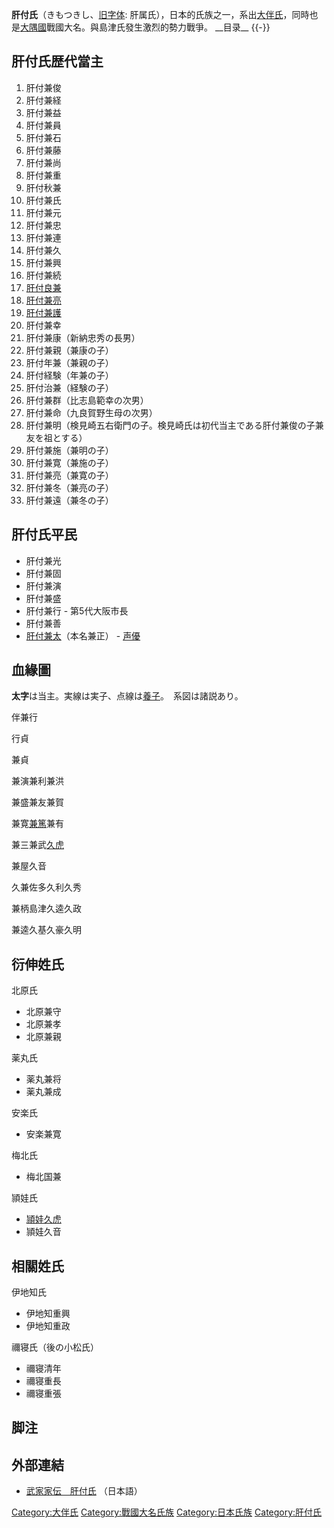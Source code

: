 {{roughtranslation|time=2016-10-24T21:17:34+00:00}}
'''肝付氏'''（きもつきし、[[字形|旧字体]]<span>: </span><span lang="ja-hant">肝属氏</span>），日本的氏族之一，系出[[大伴氏|大伴氏]]，同時也是[[大隅國|大隅國]]戰國大名。與島津氏發生激烈的勢力戰爭。
__目录__
{{-}}

== 肝付氏歴代當主 ==
# 肝付兼俊
# 肝付兼経
# 肝付兼益
# 肝付兼員
# 肝付兼石
# 肝付兼藤
# 肝付兼尚
# 肝付兼重
# 肝付秋兼
# 肝付兼氏
# 肝付兼元
# 肝付兼忠
# 肝付兼連
# 肝付兼久
# 肝付兼興
# 肝付兼続
# [[肝付良兼|肝付良兼]]
# [[肝付兼亮|肝付兼亮]]
# [[肝付兼護|肝付兼護]]
# 肝付兼幸
# 肝付兼康（新納忠秀の長男）
# 肝付兼親（兼康の子）
# 肝付年兼（兼親の子）
# 肝付経験（年兼の子）
# 肝付治兼（経験の子）
# 肝付兼群（比志島範幸の次男）
# 肝付兼命（九良賀野生母の次男）
# 肝付兼明（検見崎五右衛門の子。検見崎氏は初代当主である肝付兼俊の子兼友を祖とする）
# 肝付兼施（兼明の子）
# 肝付兼寛（兼施の子）
# 肝付兼亮（兼寛の子）
# 肝付兼冬（兼亮の子）
# 肝付兼遠（兼冬の子）

== 肝付氏平民 ==
* 肝付兼光
* 肝付兼固
* 肝付兼演
* 肝付兼盛
* 肝付兼行 - 第5代大阪市長
* 肝付兼善
* [[肝付兼太|肝付兼太]]（本名兼正） - [[聲優|声優]]

== 血緣圖 ==
<div class="NavFrame" style="clear: both; border: 0px none;">

<div class="NavContent" style="text-align: left;">
; '''太字'''は当主。実線は実子、点線は[[收養|養子]]。　系図は諸説あり。

{{Familytree||||01|||||||||||||||||||||border=0|01=[[伴兼行|伴兼行]]}}伴兼行

{{Familytree||||01||border=0|01=[[伴行貞|行貞]]}}行貞

{{Familytree||||01||border=0|01=[[伴兼貞|兼貞]]}}兼貞

{{Familytree||||01|||||||02|03|04|05|border=0|01=[肝付氏] <br/>'''[[肝付兼俊|肝付兼俊]]'''<sup>1</sup>|02=[萩原氏] <br/>萩原兼任|03=[安楽氏] <br/>安楽俊貞|04=[梅北氏] <br/>梅北兼高|05=[和泉氏] <br/>和泉行貞}}

{{Familytree|01|02||||03|04|05|06|07|border=0|01='''[[肝付兼経|兼経]]'''<sup>2</sup>|02=[北原氏] <br/>北原兼綱|03=[検見埼氏] <br/>検見埼兼久|04=兼久|05=俊清|06=昌兼|07=兼清}}

{{Familytree|01|02|03|04|05|||||||06|border=0|01='''[[肝付兼益|兼益]]'''<sup>3</sup>|02=兼持|03=兼晴|04=兼種|05=兼広|06=兼信}}

{{Familytree|01|02|||||||03|||||||04|border=0|01='''[[肝付兼員|兼員]]'''<sup>4</sup>|02=兼延|03=兼賢|04=兼元}}

{{Familytree|01|||||||02|03|04|05|06|border=0|01='''[[肝付兼石|兼石]]'''<sup>5</sup>|02=[岸良氏] <br/>岸良兼光|03=[野崎氏] <br/>野崎兼広|04=[津曲氏] <br/>津曲兼行|05=[河南氏] <br/>河南兼秀|06=空阿}}

{{Familytree|01|02|03|04|05||||06|border=0|01='''[[肝付兼藤|兼藤]]'''<sup>6</sup>|02=[三俣氏] <br/>三俣兼市|03=[鹿屋氏] <br/>鹿屋宗兼|04=金阿|05=兼村|06=兼貞}}

{{Familytree|01|02|03||||04|border=0|01='''[[肝付兼尚|兼尚]]'''<sup>7</sup>|02='''[[肝付兼重|兼重]]'''<sup>8</sup>|03=兼経|04=兼義}}

{{Familytree||||01|border=0|01='''[[肝付秋兼|秋兼]]'''<sup>9</sup>}}

{{Familytree||||01|02|border=0|01='''[[肝付兼氏|兼氏]]'''<sup>10</sup>|02=久兼}}

{{Familytree||||01|02|border=0|01=兼朝|02='''[[肝付兼元|兼元]]'''<sup>11</sup>}}

{{Familytree|||||||01|||||||02|||||||03|||||04|border=0|01='''[[肝付兼忠|兼忠]]'''<sup>12</sup>|02=[頴娃氏] <br/>頴娃兼政|03=兼恒|04=兼広}}

{{Familytree|01|02|03||||04|05|06|07|08|09||0A|border=0|01=国兼|02='''[[肝付兼連|兼連]]'''<sup>13</sup>|03=兼光|04=兼清|05=兼郷|06=兼辰|07=兼延|08=兼清|09=兼祐}}

{{Familytree|01|02|03|04|05|06|||||||07|border=0|01='''[[肝付兼久|兼久]]'''<sup>14</sup>|02=兼顧|03=兼固|04=兼恒|05=兼吉|06=兼心|07=兼常}}

{{Familytree|01|02|03|04||||05|border=0|01='''[[肝付兼興|兼興]]'''<sup>15</sup>|02=兼軌|03=[[肝付兼演|兼演]]|04=兼利|05=兼洪}}兼演<span>兼利</span><span>兼洪</span>

{{Familytree|01|||||||02||||03|04|border=0|01='''[[肝付兼続|兼続]]'''<sup>16</sup>|02=[[肝付兼盛|兼盛]]|03=兼友|04=兼賀}}兼盛<span>兼友</span><span>兼賀</span>

{{Familytree|01|02|03|04|05||||06|border=0|01='''[[肝付良兼|良兼]]'''<sup>17</sup>|02='''[[肝付兼亮|兼亮]]'''<sup>18</sup>|03='''[[肝付兼護|兼護]]'''<sup>19</sup>|04=[[肝付兼寛|兼寛]]|05=[[肝付兼篤|兼篤]]|06=[[頴娃兼有|兼有]]}}兼寛[[肝付兼篤|兼篤]]兼有

{{Familytree|||||||01|02|03||||04|border=0|01='''[[肝付兼幸|兼幸]]'''<sup>20</sup>|02=[[肝付兼三|兼三]]|03=[[肝付兼武|兼武]]|04=[[頴娃久虎|久虎]]}}兼三兼武[[穎娃久虎|久虎]]

{{Familytree|||||||01||||02||||03|border=0|01='''[[肝付兼康|兼康]]'''<sup>21</sup>|02=[[肝付兼屋|兼屋]]|03=[[頴娃久音|久音]]}}兼屋久音

{{Familytree|||||||01|02|03||||04|border=0|01='''[[肝付兼親|兼親]]'''<sup>22</sup>|02=[[肝付久兼|久兼]]|03=[[佐多久利|佐多久利]]|04=[[入来院重高|久秀]]}}久兼佐多久利久秀

{{Familytree|||||||01|02|03||||04|border=0|01='''[[肝付年兼|年兼]]'''<sup>23</sup>|02=[[肝付兼柄|兼柄]]|03=[[島津久逵|島津久逵]]|04=[[頴娃久政|久政]]}}兼柄島津久逵久政

{{Familytree|||||||01|02|03|04|05|border=0|01='''[[肝付経兼|経兼]]'''<sup>24</sup>|02=[[肝付兼逵|兼逵]]|03=[[島津久基_(知覧家)|久基]]|04=[[島津久豪|久豪]]|05=[[頴娃久明|久明]]}}兼逵久基久豪久明
{{Familytree/end}}
</div></div>

== 衍伸姓氏 ==
北原氏
* 北原兼守
* 北原兼孝
* 北原兼親
薬丸氏
* 薬丸兼将
* 薬丸兼成
安楽氏
* 安楽兼寛
梅北氏
* 梅北国兼
頴娃氏
* [[穎娃久虎|頴娃久虎]]
* 頴娃久音

== 相關姓氏 ==
伊地知氏
* 伊地知重興
* 伊地知重政
禰寝氏（後の小松氏）
* 禰寝清年
* 禰寝重長
* 禰寝重張

== 脚注 ==
{{Reflist}}

== 外部連結 ==
* [http://www2.harimaya.com/sengoku/html/kimo_k.html 武家家伝＿肝付氏] （日本語）
[[Category:大伴氏|Category:大伴氏]]
[[Category:戰國大名氏族|Category:戰國大名氏族]]
[[Category:日本氏族|Category:日本氏族]]
[[Category:肝付氏|Category:肝付氏]]